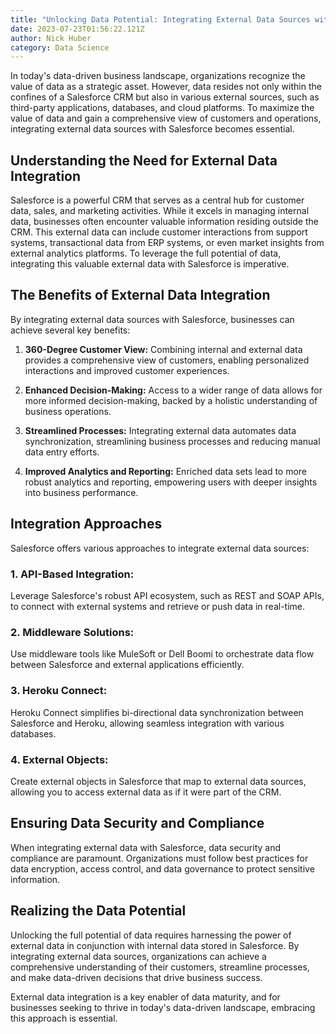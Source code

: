 ```yaml
---
title: "Unlocking Data Potential: Integrating External Data Sources with Salesforce"
date: 2023-07-23T01:56:22.121Z
author: Nick Huber
category: Data Science
---
```

In today's data-driven business landscape, organizations recognize the value of data as a strategic asset. However, data resides not only within the confines of a Salesforce CRM but also in various external sources, such as third-party applications, databases, and cloud platforms. To maximize the value of data and gain a comprehensive view of customers and operations, integrating external data sources with Salesforce becomes essential.

## Understanding the Need for External Data Integration

Salesforce is a powerful CRM that serves as a central hub for customer data, sales, and marketing activities. While it excels in managing internal data, businesses often encounter valuable information residing outside the CRM. This external data can include customer interactions from support systems, transactional data from ERP systems, or even market insights from external analytics platforms. To leverage the full potential of data, integrating this valuable external data with Salesforce is imperative.

## The Benefits of External Data Integration

By integrating external data sources with Salesforce, businesses can achieve several key benefits:

1. **360-Degree Customer View:** Combining internal and external data provides a comprehensive view of customers, enabling personalized interactions and improved customer experiences.

2. **Enhanced Decision-Making:** Access to a wider range of data allows for more informed decision-making, backed by a holistic understanding of business operations.

3. **Streamlined Processes:** Integrating external data automates data synchronization, streamlining business processes and reducing manual data entry efforts.

4. **Improved Analytics and Reporting:** Enriched data sets lead to more robust analytics and reporting, empowering users with deeper insights into business performance.

## Integration Approaches

Salesforce offers various approaches to integrate external data sources:

### 1. **API-Based Integration:**
Leverage Salesforce's robust API ecosystem, such as REST and SOAP APIs, to connect with external systems and retrieve or push data in real-time.

### 2. **Middleware Solutions:**
Use middleware tools like MuleSoft or Dell Boomi to orchestrate data flow between Salesforce and external applications efficiently.

### 3. **Heroku Connect:**
Heroku Connect simplifies bi-directional data synchronization between Salesforce and Heroku, allowing seamless integration with various databases.

### 4. **External Objects:**
Create external objects in Salesforce that map to external data sources, allowing you to access external data as if it were part of the CRM.

## Ensuring Data Security and Compliance

When integrating external data with Salesforce, data security and compliance are paramount. Organizations must follow best practices for data encryption, access control, and data governance to protect sensitive information.

## Realizing the Data Potential

Unlocking the full potential of data requires harnessing the power of external data in conjunction with internal data stored in Salesforce. By integrating external data sources, organizations can achieve a comprehensive understanding of their customers, streamline processes, and make data-driven decisions that drive business success.

External data integration is a key enabler of data maturity, and for businesses seeking to thrive in today's data-driven landscape, embracing this approach is essential.